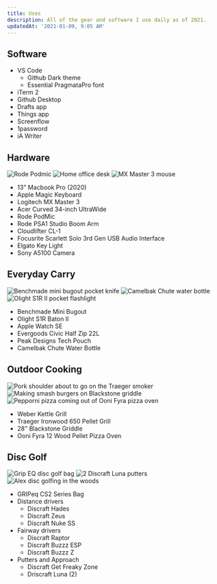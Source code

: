 ```yaml
---
title: Uses
description: All of the gear and software I use daily as of 2021.
updatedAt: '2021-01-09, 9:05 AM'
---
```


## Software

- VS Code
  - Github Dark theme
  - Essential PragmataPro font
- iTerm 2
- Github Desktop
- Drafts app
- Things app
- Screenflow
- 1password
- iA Writer

## Hardware

<div className="lg:-mx-16 grid grid-cols-3 gap-1">
  <Image
    src="/images/rode-podmic.jpg"
    alt="Rode Podmic"
    width={300}
    height={300}
  />
  <Image
    src="/images/desk-setup.jpg"
    alt="Home office desk"
    width={300}
    height={300}
  />
  <Image
    src="/images/mx-master-3.jpg"
    alt="MX Master 3 mouse"
    width={300}
    height={300}
  />
</div>

- 13" Macbook Pro (2020)
- Apple Magic Keyboard
- Logitech MX Master 3
- Acer Curved 34-inch UltraWide
- Rode PodMic
- Rode PSA1 Studio Boom Arm
- Cloudlifter CL-1
- Focusrite Scarlett Solo 3rd Gen USB Audio Interface
- Elgato Key Light
- Sony A5100 Camera

## Everyday Carry

<div className="lg:-mx-16 grid grid-cols-3 gap-1">
  <Image
    src="/images/benchmade-mini-bugout.jpg"
    alt="Benchmade mini bugout pocket knife"
    width={300}
    height={300}
  />
  <Image
    src="/images/camelbak-chute.jpg"
    alt="Camelbak Chute water bottle"
    width={300}
    height={300}
  />
  <Image
    src="/images/olight-s1r-ii-flashlight.jpg"
    alt="Olight S1R II pocket flashlight"
    width={300}
    height={300}
  />
</div>

- Benchmade Mini Bugout
- Olight S1R Baton II
- Apple Watch SE
- Evergoods Civic Half Zip 22L
- Peak Designs Tech Pouch
- Camelbak Chute Water Bottle

## Outdoor Cooking

<div className="lg:-mx-16 grid grid-cols-3 gap-1">
  <Image
    src="/images/traeger-pork-butt.jpg"
    alt="Pork shoulder about to go on the Traeger smoker"
    width={300}
    height={300}
  />
  <Image
    src="/images/blackstone-smash-burgers.jpg"
    alt="Making smash burgers on Blackstone griddle"
    width={300}
    height={300}
  />
  <Image
    src="/images/ooni-pepperoni-pizza.jpg"
    alt="Pepporni pizza coming out of Ooni Fyra pizza oven"
    width={300}
    height={300}
  />
</div>

- Weber Kettle Grill
- Traeger Ironwood 650 Pellet Grill
- 28" Blackstone Griddle
- Ooni Fyra 12 Wood Pellet Pizza Oven

## Disc Golf

<div className="lg:-mx-16 grid grid-cols-3 gap-1">
  <Image
    src="/images/gripeq-bag.jpg"
    alt="Grip EQ disc golf bag"
    width={300}
    height={300}
  />
  <Image
    src="/images/discraft-lunas.jpg"
    alt="2 Discraft Luna putters"
    width={300}
    height={300}
  />
  <Image
    src="/images/disc-golf.jpg"
    alt="Alex disc golfing in the woods"
    width={300}
    height={300}
  />
</div>

- GRIPeq CS2 Series Bag
- Distance drivers
  - Discraft Hades
  - Discraft Zeus
  - Discraft Nuke SS
- Fairway drivers
  - Discraft Raptor
  - Discraft Buzzz ESP
  - Discraft Buzzz Z
- Putters and Approach
  - Discraft Get Freaky Zone
  - Driscraft Luna (2)
